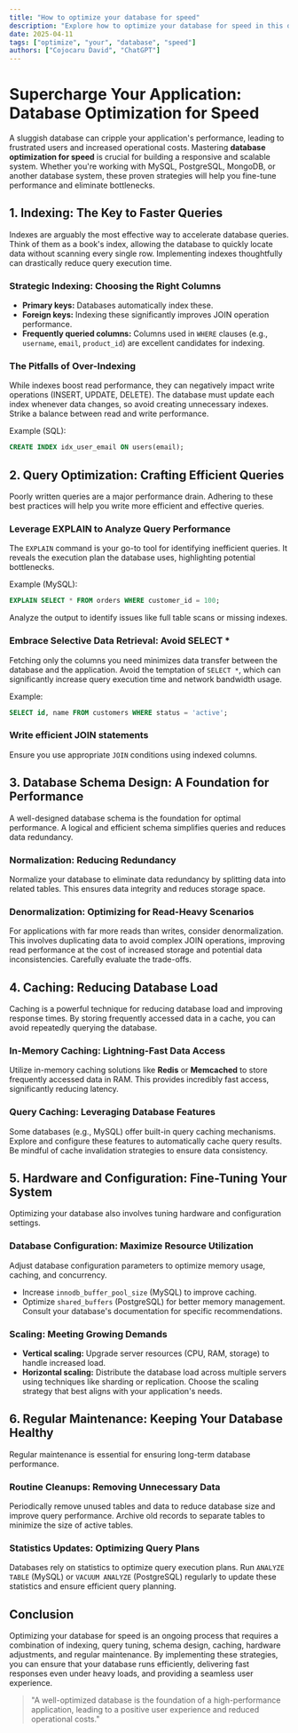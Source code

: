 ```yaml
---
title: "How to optimize your database for speed"
description: "Explore how to optimize your database for speed in this detailed guide, offering insights, strategies, and practical tips to enhance your understanding and application of the topic."
date: 2025-04-11
tags: ["optimize", "your", "database", "speed"]
authors: ["Cojocaru David", "ChatGPT"]
---
```


# Supercharge Your Application: Database Optimization for Speed

A sluggish database can cripple your application's performance, leading to frustrated users and increased operational costs. Mastering **database optimization for speed** is crucial for building a responsive and scalable system. Whether you're working with MySQL, PostgreSQL, MongoDB, or another database system, these proven strategies will help you fine-tune performance and eliminate bottlenecks.

## 1. Indexing: The Key to Faster Queries

Indexes are arguably the most effective way to accelerate database queries. Think of them as a book's index, allowing the database to quickly locate data without scanning every single row. Implementing indexes thoughtfully can drastically reduce query execution time.

### Strategic Indexing: Choosing the Right Columns

- **Primary keys:** Databases automatically index these.
- **Foreign keys:** Indexing these significantly improves JOIN operation performance.
- **Frequently queried columns:** Columns used in `WHERE` clauses (e.g., `username`, `email`, `product_id`) are excellent candidates for indexing.

### The Pitfalls of Over-Indexing

While indexes boost read performance, they can negatively impact write operations (INSERT, UPDATE, DELETE). The database must update each index whenever data changes, so avoid creating unnecessary indexes. Strike a balance between read and write performance.

Example (SQL):

```sql
CREATE INDEX idx_user_email ON users(email);
```

## 2. Query Optimization: Crafting Efficient Queries

Poorly written queries are a major performance drain. Adhering to these best practices will help you write more efficient and effective queries.

### Leverage EXPLAIN to Analyze Query Performance

The `EXPLAIN` command is your go-to tool for identifying inefficient queries. It reveals the execution plan the database uses, highlighting potential bottlenecks.

Example (MySQL):

```sql
EXPLAIN SELECT * FROM orders WHERE customer_id = 100;
```

Analyze the output to identify issues like full table scans or missing indexes.

### Embrace Selective Data Retrieval: Avoid SELECT \*

Fetching only the columns you need minimizes data transfer between the database and the application. Avoid the temptation of `SELECT *`, which can significantly increase query execution time and network bandwidth usage.

Example:

```sql
SELECT id, name FROM customers WHERE status = 'active';
```

### Write efficient JOIN statements

Ensure you use appropriate `JOIN` conditions using indexed columns.

## 3. Database Schema Design: A Foundation for Performance

A well-designed database schema is the foundation for optimal performance. A logical and efficient schema simplifies queries and reduces data redundancy.

### Normalization: Reducing Redundancy

Normalize your database to eliminate data redundancy by splitting data into related tables. This ensures data integrity and reduces storage space.

### Denormalization: Optimizing for Read-Heavy Scenarios

For applications with far more reads than writes, consider denormalization. This involves duplicating data to avoid complex JOIN operations, improving read performance at the cost of increased storage and potential data inconsistencies. Carefully evaluate the trade-offs.

## 4. Caching: Reducing Database Load

Caching is a powerful technique for reducing database load and improving response times. By storing frequently accessed data in a cache, you can avoid repeatedly querying the database.

### In-Memory Caching: Lightning-Fast Data Access

Utilize in-memory caching solutions like **Redis** or **Memcached** to store frequently accessed data in RAM. This provides incredibly fast access, significantly reducing latency.

### Query Caching: Leveraging Database Features

Some databases (e.g., MySQL) offer built-in query caching mechanisms. Explore and configure these features to automatically cache query results. Be mindful of cache invalidation strategies to ensure data consistency.

## 5. Hardware and Configuration: Fine-Tuning Your System

Optimizing your database also involves tuning hardware and configuration settings.

### Database Configuration: Maximize Resource Utilization

Adjust database configuration parameters to optimize memory usage, caching, and concurrency.

- Increase `innodb_buffer_pool_size` (MySQL) to improve caching.
- Optimize `shared_buffers` (PostgreSQL) for better memory management.
  Consult your database's documentation for specific recommendations.

### Scaling: Meeting Growing Demands

- **Vertical scaling:** Upgrade server resources (CPU, RAM, storage) to handle increased load.
- **Horizontal scaling:** Distribute the database load across multiple servers using techniques like sharding or replication. Choose the scaling strategy that best aligns with your application's needs.

## 6. Regular Maintenance: Keeping Your Database Healthy

Regular maintenance is essential for ensuring long-term database performance.

### Routine Cleanups: Removing Unnecessary Data

Periodically remove unused tables and data to reduce database size and improve query performance. Archive old records to separate tables to minimize the size of active tables.

### Statistics Updates: Optimizing Query Plans

Databases rely on statistics to optimize query execution plans. Run `ANALYZE TABLE` (MySQL) or `VACUUM ANALYZE` (PostgreSQL) regularly to update these statistics and ensure efficient query planning.

## Conclusion

Optimizing your database for speed is an ongoing process that requires a combination of indexing, query tuning, schema design, caching, hardware adjustments, and regular maintenance. By implementing these strategies, you can ensure that your database runs efficiently, delivering fast responses even under heavy loads, and providing a seamless user experience.

> "A well-optimized database is the foundation of a high-performance application, leading to a positive user experience and reduced operational costs."
